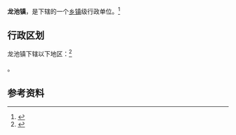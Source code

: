 {{中国乡级行政区|37/07/86/102/000}}

'''龙池镇'''，是{{PRC admin/fullname|37/07/86/102/000|3}}下辖的一个[[乡镇|乡镇]]级行政单位。<ref>{{PRC admin/ref sgc|{{PRC admin/parent|37/07/86/102/000}}}}</ref>

== 行政区划 ==

龙池镇下辖以下地区：<ref>{{PRC admin/ref sgc|37/07/86/102/000}}</ref>

{{PRC admin/children|37/07/86/102/000}}。

== 参考资料 ==

{{reflist}}

{{行政区划小作品}}
{{PRC admin/navcat|37/07/86/102/000}}